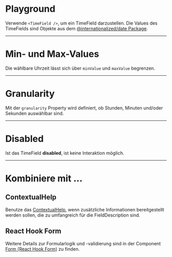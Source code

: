 # Playground

Verwende `<TimeField />`, um ein TimeField darzustellen. Die Values des TimeFields sind Objekte aus dem [@internationalized/date Package](https://react-spectrum.adobe.com/internationalized/date/).

<LiveCodeEditor />

---

# Min- und Max-Values

Die wählbare Uhrzeit lässt sich über `minValue` und `maxValue` begrenzen.

<LiveCodeEditor example="minMax" editorCollapsed />

---

# Granularity

Mit der `granularity` Property wird definiert, ob Stunden, Minuten und/oder Sekunden auswählbar sind.

<LiveCodeEditor example="granularity" editorCollapsed />

---

# Disabled

Ist das TimeField **disabled**, ist keine Interaktion möglich. 

<LiveCodeEditor example="disabled" editorCollapsed />

---

# Kombiniere mit ...

## ContextualHelp

Benutze das [ContextualHelp](/03-components/overlays/contextual-help), wenn zusätzliche Informationen bereitgestellt werden sollen, die zu umfangreich für die FieldDescription sind.

<LiveCodeEditor example="contextualHelp" editorCollapsed />

## React Hook Form

Weitere Details zur Formularlogik und -validierung sind in der Component [Form (React Hook Form)](/03-components/form-controls/form-react-hook-form) zu finden.

<LiveCodeEditor example="form" editorCollapsed />
